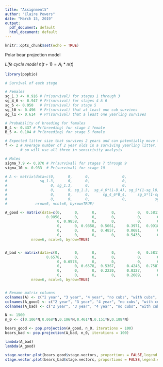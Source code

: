 ```yaml
---
title: "Assignment5"
author: "Claire Powers"
date: "March 15, 2019"
output:
  pdf_document: default
  html_document: default
---
```


```r
knitr::opts_chunk$set(echo = TRUE)
```
Polar bear projection model

*Life cycle model*
$n(t+1) = A_t*n(t)$

```r
library(popbio)

# Survival of each stage

# Females
sg_1.3 <- 0.916 # Pr(survival) for stages 1 through 3
sg_4_6 <- 0.947 # Pr(survival) for stages 4 & 6
sg_5 <- 0.950   # Pr(survival) for stage 5
sg_l0 <- 0.496  # Pr(survival) that at least one cub survives
sg_l1 <- 0.614  # Pr(survival) that a least one yearling survives

# Probability of breeding for females
B_4 <- 0.437 # Pr(breeding) for stage 4 female
B_5 <- 0.104 # Pr(breeding) for stage 5 female

# Expected litter size that survives 2 years and can potentially move to stage 1 (wean)
f <- 2 # Average number of 2 year olds in a surviving yearling litter. 1 to 3 is the estimate, 
       # so will use all three in sensitivity analysis

# Males
sigma_7.9 <- 0.870 # Pr(survival) for stages 7 through 9
sigma_10 <- 0.933  # Pr(survival) for stage 10

# A <- matrix(data=c(0,      0,      0,               0,                     0, (sg_4_6*sg_l1*f)/2,
#               sg_1.3,      0,      0,               0,                     0,                  0,
#                    0, sg_1.3,      0,               0,                     0,                  0,
#                    0,      0, sg_1.3,  sg_4_6*(1-B_4), sg_5*(1-sg_l0)*(1-B_5),            sg_4_6,
#                    0,      0,      0,      sg_4_6*B_4,     sg_5*(1-sg_l0)*B_5,                 0,
#                    0,      0,      0,               0,             sg_5*sg_l0,                 0),
#             nrow=6, ncol=6, byrow=TRUE)

A_good <- matrix(data=c(0,      0,      0,       0,          0,  0.5811,
                   0.9858,      0,      0,       0,          0,       0,
                        0, 0.9858,      0,       0,          0,       0,
                        0,      0, 0.9858,  0.5061,     0.3971,  0.9918,
                        0,      0,      0,  0.4857,     0.0681,       0,
                        0,      0,      0,       0,     0.5433,       0),
            nrow=6, ncol=6, byrow=TRUE)


A_bad <- matrix(data=c(0,       0,      0,       0,          0,  0.5811,
                   0.6578,      0,      0,       0,          0,       0,
                        0, 0.6578,      0,       0,          0,       0,
                        0,      0, 0.6578,  0.5367,     0.4243,  0.7587,
                        0,      0,      0,  0.2220,     0.0327,       0,
                        0,      0,      0,       0,     0.2689,       0),
            nrow=6, ncol=6, byrow=TRUE)


# Rename matrix columns
colnames(A) <- c("2 year", "3 year", "4 year", "no cubs", "with cubs", "with yrlng")
colnames(A_good) <- c("2 year", "3 year", "4 year", "no cubs", "with cubs", "with yrlng")
colnames(A_bad) <- c("2 year", "3 year", "4 year", "no cubs", "with cubs", "with yrlng")
```

```r
N <- 1500
n_0 <- c(0.106*N,0.068*N,0.106*N,0.461*N,0.151*N,0.108*N)

bears_good <- pop.projection(A_good, n_0, iterations = 100)
bears_bad <- pop.projection(A_bad, n_0, iterations = 100)

lambda(A_bad)
lambda(A_good)

stage.vector.plot(bears_good$stage.vectors, proportions = FALSE,legend.coords = FALSE)
stage.vector.plot(bears_bad$stage.vectors, proportions = FALSE,legend.coords = FALSE)
```

